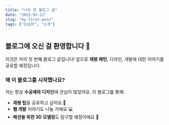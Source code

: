 ```yaml
---
title: "나의 첫 블로그 글"
date: "2025-03-22"
slug: "my-first-post"
tags: ["초보자", "소개"]
---
```


## 블로그에 오신 걸 환영합니다 🎉

이것은 저의 첫 번째 블로그 글입니다! 앞으로 **재봉 패턴**, 디자인, 개발에 대한 이야기를 공유할 예정입니다.

### 왜 이 블로그를 시작했나요?

저는 항상 **수공예와 디자인**에 관심이 많았어요. 이 블로그를 통해:

- **재봉 팁**을 공유하고 싶어요 🧵
- **웹 개발** 이야기도 나눌 거예요 💻
- **패션을 위한 3D 모델링**도 탐구할 예정이에요 👗
